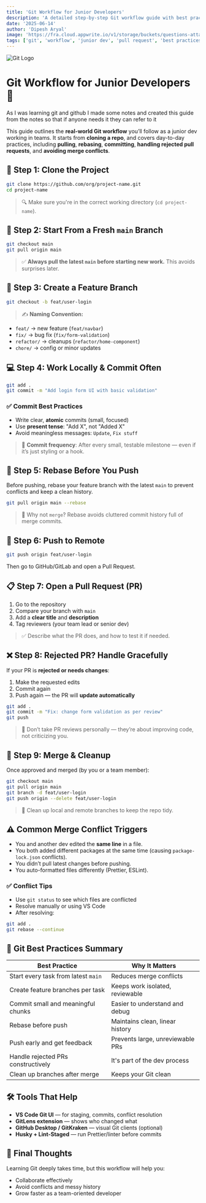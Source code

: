 ```yaml
---
title: 'Git Workflow for Junior Developers'
description: 'A detailed step-by-step Git workflow guide with best practices, from cloning to handling PR reviews and merge conflicts.'
date: '2025-06-14'
author: 'Dipesh Aryal'
image: 'https://fra.cloud.appwrite.io/v1/storage/buckets/questions-attachment/files/684aced000032284e814/view?project=68465b0b0011b7d2e8b0&mode=admin'
tags: ['git', 'workflow', 'junior dev', 'pull request', 'best practices']
---
```



<Image
  src="https://fra.cloud.appwrite.io/v1/storage/buckets/questions-attachment/files/684aced000032284e814/view?project=68465b0b0011b7d2e8b0&mode=admin"
  alt="Git Logo"
  width={150}
  height={150}
  className="my-4"
/>

# Git Workflow for Junior Developers 🚀

As I was learning git and github I made some notes and created this guide from the notes so that if anyone needs it they can refer to it

This guide outlines the **real-world Git workflow** you’ll follow as a junior dev working in teams. It starts from **cloning a repo**, and covers day-to-day practices, including **pulling**, **rebasing**, **committing**, **handling rejected pull requests**, and **avoiding merge conflicts**.

## 🧭 Step 1: Clone the Project

```bash
git clone https://github.com/org/project-name.git
cd project-name
```

> 🔍 Make sure you're in the correct working directory (`cd project-name`).

## 🌱 Step 2: Start From a Fresh `main` Branch

```bash
git checkout main
git pull origin main
```

> ✅ **Always pull the latest `main` before starting new work.** This avoids surprises later.

## 🌿 Step 3: Create a Feature Branch

```bash
git checkout -b feat/user-login
```

> ✍️ **Naming Convention:**

- `feat/` → new feature (`feat/navbar`)
- `fix/` → bug fix (`fix/form-validation`)
- `refactor/` → cleanups (`refactor/home-component`)
- `chore/` → config or minor updates

## 💻 Step 4: Work Locally & Commit Often

```bash
git add .
git commit -m "Add login form UI with basic validation"
```

### ✅ Commit Best Practices

- Write clear, **atomic** commits (small, focused)
- Use **present tense**: "Add X", not "Added X"
- Avoid meaningless messages: `Update`, `Fix stuff`

> 📌 **Commit frequency**: After every small, testable milestone — even if it’s just styling or a hook.

## 🔁 Step 5: Rebase Before You Push

Before pushing, rebase your feature branch with the latest `main` to prevent conflicts and keep a clean history.

```bash
git pull origin main --rebase
```

> 🔄 Why not `merge`? Rebase avoids cluttered commit history full of merge commits.

## 🚀 Step 6: Push to Remote

```bash
git push origin feat/user-login
```

Then go to GitHub/GitLab and open a Pull Request.

## 📋 Step 7: Open a Pull Request (PR)

1. Go to the repository
2. Compare your branch with `main`
3. Add a **clear title** and **description**
4. Tag reviewers (your team lead or senior dev)

> ✅ Describe what the PR does, and how to test it if needed.

## ❌ Step 8: Rejected PR? Handle Gracefully

If your PR is **rejected or needs changes**:

1. Make the requested edits
2. Commit again
3. Push again — the PR will **update automatically**

```bash
git add .
git commit -m "Fix: change form validation as per review"
git push
```

> 🔁 Don’t take PR reviews personally — they’re about improving code, not criticizing you.

## 🔀 Step 9: Merge & Cleanup

Once approved and merged (by you or a team member):

```bash
git checkout main
git pull origin main
git branch -d feat/user-login
git push origin --delete feat/user-login
```

> 🧹 Clean up local and remote branches to keep the repo tidy.

## ⚠️ Common Merge Conflict Triggers

- You and another dev edited the **same line** in a file.
- You both added different packages at the same time (causing `package-lock.json` conflicts).
- You didn’t pull latest changes before pushing.
- You auto-formatted files differently (Prettier, ESLint).

### ✅ Conflict Tips

- Use `git status` to see which files are conflicted
- Resolve manually or using VS Code
- After resolving:

```bash
git add .
git rebase --continue
```

## 🧠 Git Best Practices Summary

| Best Practice                       | Why It Matters                   |
| ----------------------------------- | -------------------------------- |
| Start every task from latest `main` | Reduces merge conflicts          |
| Create feature branches per task    | Keeps work isolated, reviewable  |
| Commit small and meaningful chunks  | Easier to understand and debug   |
| Rebase before push                  | Maintains clean, linear history  |
| Push early and get feedback         | Prevents large, unreviewable PRs |
| Handle rejected PRs constructively  | It's part of the dev process     |
| Clean up branches after merge       | Keeps your Git clean             |

## 🛠 Tools That Help

- **VS Code Git UI** — for staging, commits, conflict resolution
- **GitLens extension** — shows who changed what
- **GitHub Desktop / GitKraken** — visual Git clients (optional)
- **Husky + Lint-Staged** — run Prettier/linter before commits

## 🏁 Final Thoughts

Learning Git deeply takes time, but this workflow will help you:

- Collaborate effectively
- Avoid conflicts and messy history
- Grow faster as a team-oriented developer
